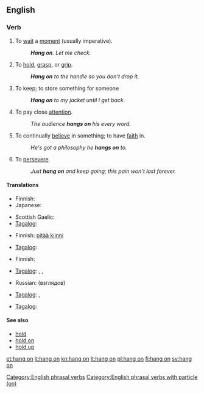 ==English==

===Verb===
{{en-verb|head=[[hang]] [[on]]|hangs on|hanging on|hung on}}

# {{idiomatic}} To [[wait]] a [[moment]] (usually imperative).
#: '''''Hang on'''. Let me check.''
# To [[hold]], [[grasp]], or [[grip]].
#: '''''Hang on''' to the handle so you don't drop it.''
# {{idiomatic}} To keep; to store something for someone
#: '''''Hang on''' to my jacket until I get back.''
# {{idiomatic}} To pay close [[attention]].
#: ''The audience '''hangs on''' his every word.''
# {{idiomatic}} To continually [[believe]] in something; to have [[faith]] in.
#: ''He's got a philosophy he '''hangs on''' to.''
# {{idiomatic}} To [[persevere]].
#: ''Just '''hang on''' and keep going; this pain won't last forever.''

====Translations====
{{trans-top|wait a minute}}
* Finnish: {{t+|fi|odottaa}}
* Japanese: {{t|ja|どっこい|tr=dokkoi}}
{{trans-mid}}
* Scottish Gaelic: {{t|gd|dad ort}}
* [[Tagalog]]: {{t+|tl|sandali|xs=Tagalog}}
{{trans-bottom}}

{{trans-top|to hold, grasp, or grip}}
* Finnish: [[pitää kiinni]]
{{trans-mid}}
* [[Tagalog]]: {{t|tl|hawak|xs=Tagalog}}
{{trans-bottom}}

{{trans-top|to keep; to store something for someone}}
* Finnish: {{t+|fi|säilyttää}}
{{trans-mid}}
* [[Tagalog]]: {{t|tl|pahawak}}, {{t|tl|pabantay}}, {{t|tl|patago}}
{{trans-bottom}}

{{trans-top|continually believe in something}}
* Russian: {{t|ru|придерживаться}} (взглядов)
{{trans-mid}}
* [[Tagalog]]: {{t|tl|magtiwala|xs=Tagalog}}, {{t|tl|maniwala}}
{{trans-bottom}}

{{trans-top|persevere}}
* [[Tagalog]]: {{t|tl|magpakatatag|xs=Tagalog}}
{{trans-mid}}
{{trans-bottom}}

====See also====
* [[hold]]
* [[hold on]]
* [[hold up]]

[[Category:English phrasal verbs]]
[[Category:English phrasal verbs with particle (on)]]

[[et:hang on]]
[[it:hang on]]
[[kn:hang on]]
[[lt:hang on]]
[[pl:hang on]]
[[fi:hang on]]
[[sv:hang on]]